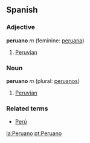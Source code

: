 ==Spanish==
===Adjective===
'''peruano''' ''m'' (feminine: [[peruana]])

# [[Peruvian]]

===Noun===
'''peruano''' ''m'' (plural: [[peruanos]])

# [[Peruvian]]

===Related terms===
*[[Perú]]

[[la:Peruano]]
[[pt:Peruano]]